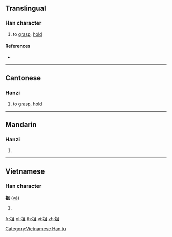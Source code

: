 ==Translingual==

===Han character===
{{Han char|rn=64|rad=手|as=05|sn=8|four=57010|canj=QBM|ids=⿰扌且}}

# {{lb|zh|Cantonese}} to [[grasp]], [[hold]]

====References====
* {{Han ref|kx=0423.050|dkj=11914|dj=0771.030|hdz=31851.060|uh=62AF|ud=25263|bh=CCBC|bd=52412}}

----

==Cantonese==

===Hanzi===
{{yue-hanzi|jyut=ce2|y=che2}}

# to [[grasp]], [[hold]]

----

==Mandarin==

===Hanzi===
{{cmn-hanzi|pin=[[zhā]] ([[zha1]])|wg=cha<sup>1</sup>}}

# {{defn|lang=cmn|sort=手05}}

----

==Vietnamese==

===Han character===
'''抯''' ([[vả]])

# {{defn|lang=vi}}

[[Category:Vietnamese Han tu]]

[[fr:抯]]
[[pl:抯]]
[[th:抯]]
[[vi:抯]]
[[zh:抯]]